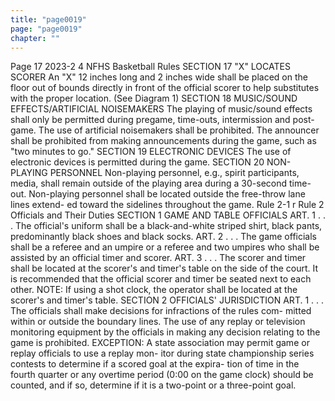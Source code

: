 ```yaml
---
title: "page0019"
page: "page0019"
chapter: ""
---
```


Page 17 2023-2 4 NFHS Basketball Rules SECTION 17 "X" LOCATES SCORER An "X" 12 inches long and 2 inches wide shall be placed on the floor out of bounds directly in front of the official scorer to help substitutes with the proper location. (See Diagram 1) SECTION 18 MUSIC/SOUND EFFECTS/ARTIFICIAL NOISEMAKERS The playing of music/sound effects shall only be permitted during pregame, time-outs, intermission and post-game. The use of artificial noisemakers shall be prohibited. The announcer shall be prohibited from making announcements during the game, such as "two minutes to go." SECTION 19 ELECTRONIC DEVICES The use of electronic devices is permitted during the game. SECTION 20 NON-PLAYING PERSONNEL Non-playing personnel, e.g., spirit participants, media, shall remain outside of the playing area during a 30-second time-out. Non-playing personnel shall be located outside the free-throw lane lines extend- ed toward the sidelines throughout the game. Rule 2-1 r Rule 2 Officials and Their Duties SECTION 1 GAME AND TABLE OFFICIALS ART. 1 . . . The official's uniform shall be a black-and-white striped shirt, black pants, predominantly black shoes and black socks. ART. 2 . . . The game officials shall be a referee and an umpire or a referee and two umpires who shall be assisted by an official timer and scorer. ART. 3 . . . The scorer and timer shall be located at the scorer's and timer's table on the side of the court. It is recommended that the official scorer and timer be seated next to each other. NOTE: If using a shot clock, the operator shall be located at the scorer's and timer's table. SECTION 2 OFFICIALS' JURISDICTION ART. 1 . . . The officials shall make decisions for infractions of the rules com- mitted within or outside the boundary lines. The use of any replay or television monitoring equipment by the officials in making any decision relating to the game is prohibited. EXCEPTION: A state association may permit game or replay officials to use a replay mon- itor during state championship series contests to determine if a scored goal at the expira- tion of time in the fourth quarter or any overtime period (0:00 on the game clock) should be counted, and if so, determine if it is a two-point or a three-point goal.
